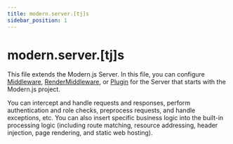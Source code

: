 ```yaml
---
title: modern.server.[tj]s
sidebar_position: 1
---
```


# modern.server.[tj]s

This file extends the Modern.js Server. In this file, you can configure [Middleware](/guides/advanced-features/web-server.html#middleware), [RenderMiddleware](/guides/advanced-features/web-server.html#rendermiddleware), or [Plugin](/guides/advanced-features/web-server.html#plugin) for the Server that starts with the Modern.js project.

You can intercept and handle requests and responses, perform authentication and role checks, preprocess requests, and handle exceptions, etc. You can also insert specific business logic into the built-in processing logic (including route matching, resource addressing, header injection, page rendering, and static web hosting).
